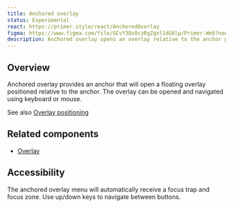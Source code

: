 ```yaml
---
title: Anchored overlay
status: Experimental
react: https://primer.style/react/AnchoredOverlay
figma: https://www.figma.com/file/GCvY3Qv8czRgZgvl1dG6lp/Primer-Web?node-id=15528%3A49147
description: Anchored overlay opens an overlay relative to the anchor position.
---
```



## Overview

Anchored overlay provides an anchor that will open a floating overlay positioned relative to the anchor. The overlay can be opened and navigated using keyboard or mouse.

See also [Overlay positioning](https://primer.style/react/Overlay#positioning)

## Related components

- [Overlay](https://primer.style/react/Overlay)

## Accessibility

The anchored overlay menu will automatically receive a focus trap and focus zone. Use up/down keys to navigate between buttons.